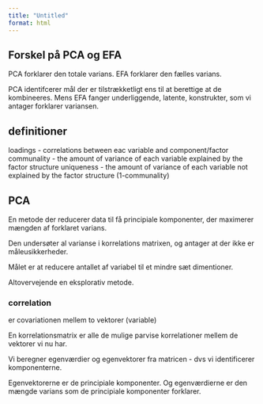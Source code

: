 ```yaml
---
title: "Untitled"
format: html
---
```


## Forskel på PCA og EFA

PCA forklarer den totale varians. EFA forklarer den fælles varians.

PCA identifcerer mål der er tilstrækketligt ens til at berettige at de kombineeres.
Mens EFA fanger underliggende, latente, konstrukter, som vi antager forklarer 
variansen.

## definitioner
loadings - correlations between eac variable and component/factor
communality - the amount of variance of each variable explained by the factor structure
uniqueness - the amount of variance of each variable not explained by the factor structure (1-communality)

## PCA
En metode der reducerer data til få principiale komponenter, der maximerer 
mængden af forklaret varians.

Den undersøter al varianse i korrelations matrixen, og antager at der ikke 
er måleusikkerheder.

Målet er at reducere antallet af variabel til et mindre sæt dimentioner.

Altovervejende en eksplorativ metode.

### correlation
er covariationen mellem to vektorer (variable)

En korrelationsmatrix er alle de mulige parvise korrelationer mellem
de vektorer vi nu har.

Vi beregner egenværdier og egenvektorer fra matricen - dvs vi 
identificerer komponenterne.

Egenvektorerne er de principiale komponenter. Og egenværdierne er 
den mængde varians som de principiale komponenter forklarer.



